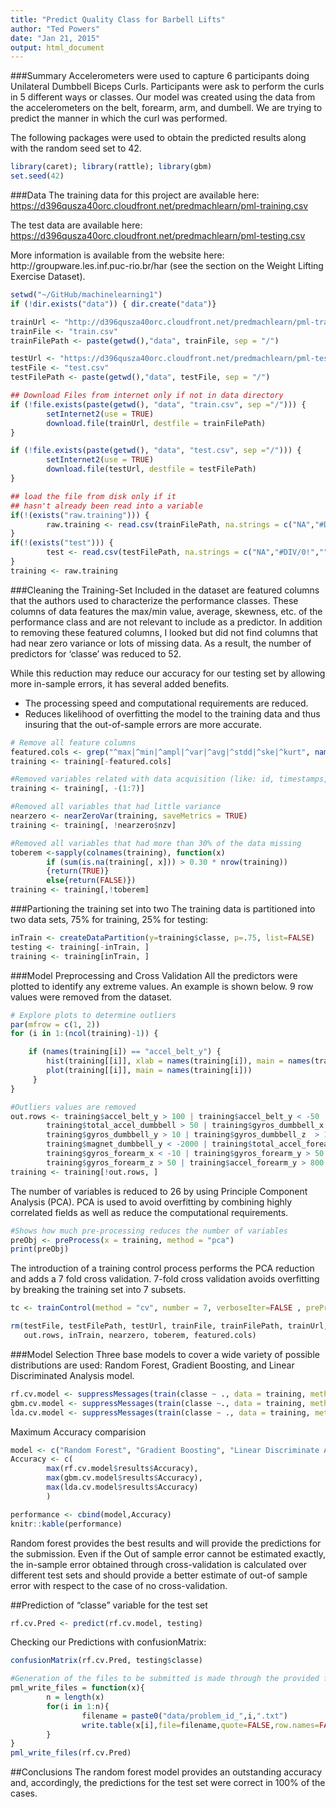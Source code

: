 ```yaml
---
title: "Predict Quality Class for Barbell Lifts"
author: "Ted Powers"
date: "Jan 21, 2015"
output: html_document
---
```

        
###Summary
Accelerometers were used to capture 6 participants doing Unilateral Dumbbell Biceps Curls.  Participants were ask to perform the curls in 5 different ways or classes.  Our model was created using the data from the accelerometers on the belt, forearm, arm, and dumbell.  We are trying to predict the manner in which the curl was performed.

The following packages were used to obtain the predicted results along with the random seed set to 42.

```r
library(caret); library(rattle); library(gbm)
set.seed(42)
```

###Data
The training data for this project are available here: <https://d396qusza40orc.cloudfront.net/predmachlearn/pml-training.csv>

The test data are available here: <https://d396qusza40orc.cloudfront.net/predmachlearn/pml-testing.csv>

More information is available from the website here: http://groupware.les.inf.puc-rio.br/har (see the section on the Weight Lifting Exercise Dataset). 

```r
setwd("~/GitHub/machinelearning1")
if (!dir.exists("data")) { dir.create("data")}

trainUrl <- "http://d396qusza40orc.cloudfront.net/predmachlearn/pml-training.csv"
trainFile <- "train.csv"
trainFilePath <- paste(getwd(),"data", trainFile, sep = "/")

testUrl <- "https://d396qusza40orc.cloudfront.net/predmachlearn/pml-testing.csv"
testFile <- "test.csv"
testFilePath <- paste(getwd(),"data", testFile, sep = "/")

## Download Files from internet only if not in data directory
if (!file.exists(paste(getwd(), "data", "train.csv", sep ="/"))) {
        setInternet2(use = TRUE)
        download.file(trainUrl, destfile = trainFilePath)
}

if (!file.exists(paste(getwd(), "data", "test.csv", sep ="/"))) {
        setInternet2(use = TRUE)
        download.file(testUrl, destfile = testFilePath)
}

## load the file from disk only if it 
## hasn't already been read into a variable
if(!(exists("raw.training"))) {
        raw.training <- read.csv(trainFilePath, na.strings = c("NA","#DIV/0!",""))
}
if(!(exists("test"))) {
        test <- read.csv(testFilePath, na.strings = c("NA","#DIV/0!",""))
}
training <- raw.training
```

###Cleaning the Training-Set
Included in the dataset are featured columns that the authors used to characterize the performance classes.  These columns of data features the max/min value, average, skewness, etc. of the performance class and are not relevant to include as a predictor.  In addition to removing these featured columns, I looked but did not find columns that had near zero variance or lots of missing data.  As a result, the number of predictors for 'classe' was reduced to 52.

While this reduction may reduce our accuracy for our testing set by allowing more in-sample errors, it has several added benefits.

- The processing speed and computational requirements are reduced.
- Reduces likelihood of overfitting the model to the training data and thus insuring that the out-of-sample errors are more accurate.

```r
# Remove all feature columns
featured.cols <- grep("^max|^min|^ampl|^var|^avg|^stdd|^ske|^kurt", names(raw.training))
training <- training[-featured.cols]

#Removed variables related with data acquisition (like: id, timestamps, individuals’ names, etc.)
training <- training[, -(1:7)]   

#Removed all variables that had little variance
nearzero <- nearZeroVar(training, saveMetrics = TRUE)
training <- training[, !nearzero$nzv]

#Removed all variables that had more than 30% of the data missing
toberem <-sapply(colnames(training), function(x)
        if (sum(is.na(training[, x])) > 0.30 * nrow(training))
        {return(TRUE)}
        else{return(FALSE)})
training <- training[,!toberem]
```

###Partioning the training set into two
The training data is partitioned into two data sets, 75% for training, 25% for testing:
        
```r
inTrain <- createDataPartition(y=training$classe, p=.75, list=FALSE)
testing <- training[-inTrain, ]
training <- training[inTrain, ]
```

###Model Preprocessing and Cross Validation
All the predictors were plotted to identify any extreme values. An example is shown below. 9 row values were removed from the dataset.

```r
# Explore plots to determine outliers
par(mfrow = c(1, 2))
for (i in 1:(ncol(training)-1)) {

    if (names(training[i]) == "accel_belt_y") {
        hist(training[[i]], xlab = names(training[i]), main = names(training[i]))
        plot(training[[i]], main = names(training[i]))
     }
}

#Outliers values are removed
out.rows <- training$accel_belt_y > 100 | training$accel_belt_y < -50 |
        training$total_accel_dumbbell > 50 | training$gyros_dumbbell_x < -50 |
        training$gyros_dumbbell_y > 10 | training$gyros_dumbbell_z  > 10 |
        training$magnet_dumbbell_y < -2000 | training$total_accel_forearm > 90 |
        training$gyros_forearm_x < -10 | training$gyros_forearm_y > 50 |
        training$gyros_forearm_z > 50 | training$accel_forearm_y > 800
training <- training[!out.rows, ]
```

The number of variables is reduced to 26 by using Principle Component Analysis (PCA).  PCA is used to avoid overfitting by combining highly correlated fields as well as reduce the computational requirements.

```r
#Shows how much pre-processing reduces the number of variables
preObj <- preProcess(x = training, method = "pca")
print(preObj)
```

The introduction of a training control process performs the PCA reduction and adds a 7 fold cross validation. 7-fold cross validation avoids overfitting by breaking the training set into 7 subsets.

```r
tc <- trainControl(method = "cv", number = 7, verboseIter=FALSE , preProcOptions="pca", allowParallel=TRUE)
```

```r
rm(testFile, testFilePath, testUrl, trainFile, trainFilePath, trainUrl, preObj, i, 
   out.rows, inTrain, nearzero, toberem, featured.cols)
```

###Model Selection
Three base models to cover a wide variety of possible distributions are used: Random Forest, Gradient Boosting, and Linear Discriminated Analysis model. 

```r
rf.cv.model <- suppressMessages(train(classe ~ ., data = training, method = "rf", trControl= tc))
gbm.cv.model <- suppressMessages(train(classe ~., data = training, method="gbm", trControl = tc))
lda.cv.model <- suppressMessages(train(classe ~ ., data = training, method = "lda", trControl= tc))
```

Maximum Accuracy comparision

```r
model <- c("Random Forest", "Gradient Boosting", "Linear Discriminate Analysis" )
Accuracy <- c(
        max(rf.cv.model$results$Accuracy),
        max(gbm.cv.model$results$Accuracy),
        max(lda.cv.model$results$Accuracy)
        )
```

```r
performance <- cbind(model,Accuracy)
knitr::kable(performance)
```

Random forest provides the best results and will provide the predictions for the submission. Even if the Out of sample error cannot be estimated exactly, the in-sample error obtained through cross-validation is calculated over different test sets and should provide a better estimate of out-of sample error with respect to the case of no cross-validation.

##Prediction of “classe” variable for the test set

```r
rf.cv.Pred <- predict(rf.cv.model, testing)
```

Checking our Predictions with confusionMatrix:

```r
confusionMatrix(rf.cv.Pred, testing$classe)
```

```r
#Generation of the files to be submitted is made through the provided function
pml_write_files = function(x){
        n = length(x)
        for(i in 1:n){
                filename = paste0("data/problem_id_",i,".txt")
                write.table(x[i],file=filename,quote=FALSE,row.names=FALSE,col.names=FALSE)
        }
}
pml_write_files(rf.cv.Pred)
```

##Conclusions
The random forest model provides an outstanding accuracy and, accordingly, the predictions for the test set were correct in 100% of the cases.
